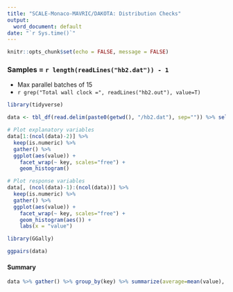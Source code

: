 ```yaml
---
title: "SCALE-Monaco-MAVRIC/DAKOTA: Distribution Checks"
output:
  word_document: default
date: "`r Sys.time()`"
---
```


```r
knitr::opts_chunk$set(echo = FALSE, message = FALSE)
```

### Samples = `r length(readLines("hb2.dat")) - 1`

- Max parallel batches of 15
- `r grep("Total wall clock =", readLines("hb2.out"), value=T)`

```r
library(tidyverse)

data <- tbl_df(read.delim(paste0(getwd(), "/hb2.dat"), sep="")) %>% select(-X.eval_id, -interface)

# Plot explanatory variables
data[1:(ncol(data)-2)] %>%
  keep(is.numeric) %>%
  gather() %>%
  ggplot(aes(value)) +
    facet_wrap(~ key, scales="free") +
    geom_histogram()

# Plot response variables
data[, (ncol(data)-1):(ncol(data))] %>% 
  keep(is.numeric) %>%
  gather() %>%
  ggplot(aes(value)) +
    facet_wrap(~ key, scales="free") + 
    geom_histogram(aes()) +
    labs(x = "value")

```

```r
library(GGally)

ggpairs(data)

```


#### Summary

```r
data %>% gather() %>% group_by(key) %>% summarize(average=mean(value), sd=sd(value), min=min(value), max=max(value)) %>% print(n=Inf)
```